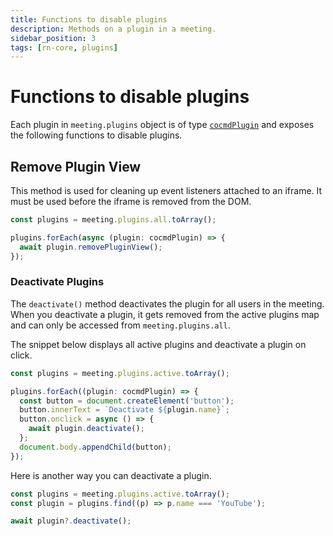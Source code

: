 ```yaml
---
title: Functions to disable plugins
description: Methods on a plugin in a meeting.
sidebar_position: 3
tags: [rn-core, plugins]
---
```


# Functions to disable plugins

Each plugin in `meeting.plugins` object is of type
[`cocmdPlugin`](./introduction) and exposes the following functions to disable
plugins.

## Remove Plugin View

This method is used for cleaning up event listeners attached to an iframe. It
must be used before the iframe is removed from the DOM.

```ts
const plugins = meeting.plugins.all.toArray();

plugins.forEach(async (plugin: cocmdPlugin) => {
  await plugin.removePluginView();
});
```

### Deactivate Plugins

The `deactivate()` method deactivates the plugin for all users in the meeting.
When you deactivate a plugin, it gets removed from the active plugins map and
can only be accessed from `meeting.plugins.all`.

The snippet below displays all active plugins and deactivate a plugin on click.

```ts
const plugins = meeting.plugins.active.toArray();

plugins.forEach((plugin: cocmdPlugin) => {
  const button = document.createElement('button');
  button.innerText = `Deactivate ${plugin.name}`;
  button.onclick = async () => {
    await plugin.deactivate();
  };
  document.body.appendChild(button);
});
```

Here is another way you can deactivate a plugin.

```ts
const plugins = meeting.plugins.active.toArray();
const plugin = plugins.find((p) => p.name === 'YouTube');

await plugin?.deactivate();
```
